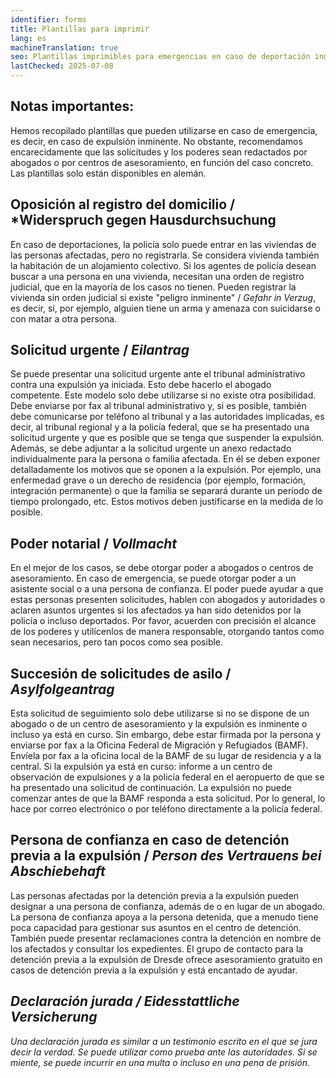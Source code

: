 ```yaml
---
identifier: forms
title: Plantillas para imprimir
lang: es
machineTranslation: true
seo: Plantillas imprimibles para emergencias en caso de deportación inminente en Sajonia – objeción, solicitud urgente, poder notarial, solicitud de seguimiento de asilo y persona de confianza
lastChecked: 2025-07-08
---
```


## Notas importantes:

Hemos recopilado plantillas que pueden utilizarse en caso de emergencia, es decir, en caso de expulsión inminente.
No obstante, recomendamos encarecidamente que las solicitudes y los poderes sean redactados por abogados o por <InternalShortLink identifier="contacts">centros de asesoramiento</InternalShortLink>, en función del caso concreto.
Las plantillas solo están disponibles en alemán.

## Oposición al registro del domicilio / *Widerspruch gegen Hausdurchsuchung

<ExternalShortLink identifier="form_search" />

En caso de deportaciones, la policía solo puede entrar en las viviendas de las personas afectadas, pero no registrarla.
Se considera vivienda también la habitación de un alojamiento colectivo. Si los agentes de policía desean buscar a una persona en una vivienda, necesitan una orden de registro judicial, que en la mayoría de los casos no tienen.
Pueden registrar la vivienda sin orden judicial si existe "peligro inminente" / *Gefahr in Verzug*, es decir, si, por ejemplo, alguien tiene un arma y amenaza con suicidarse o con matar a otra persona.

## Solicitud urgente / *Eilantrag*

<ExternalShortLink identifier="form_eilantrag" />

Se puede presentar una solicitud urgente ante el tribunal administrativo contra una expulsión ya iniciada. Esto debe hacerlo el abogado competente.
Este modelo solo debe utilizarse si no existe otra posibilidad. Debe enviarse por fax al tribunal administrativo y, si es posible, también debe comunicarse por teléfono al tribunal y a las autoridades implicadas, es decir, al tribunal regional y a la policía federal, que se ha presentado una solicitud urgente y que es posible que se tenga que suspender la expulsión.
Además, se debe adjuntar a la solicitud urgente un anexo redactado individualmente para la persona o familia afectada.
En él se deben exponer detalladamente los motivos que se oponen a la expulsión. Por ejemplo, una enfermedad grave o un derecho de residencia (por ejemplo, formación, integración permanente)
o que la familia se separará durante un período de tiempo prolongado, etc. Estos motivos deben justificarse en la medida de lo posible.

## Poder notarial / *Vollmacht*

<ExternalShortLink identifier="form_vollmacht" />

En el mejor de los casos, se debe otorgar poder a abogados o centros de asesoramiento. En caso de emergencia, se puede otorgar poder a un asistente social o a una persona de confianza.
El poder puede ayudar a que estas personas presenten solicitudes, hablen con abogados y autoridades o aclaren asuntos urgentes si los afectados ya han sido detenidos por la policía o incluso deportados.
Por favor, acuerden con precisión el alcance de los poderes y utilícenlos de manera responsable, otorgando tantos como sean necesarios, pero tan pocos como sea posible.

## Succesión de solicitudes de asilo / *Asylfolgeantrag*

<ExternalShortLink identifier="form_followup" />

Esta solicitud de seguimiento solo debe utilizarse si no se dispone de un abogado o de un centro de asesoramiento y la expulsión es inminente o incluso ya está en curso.
Sin embargo, debe estar firmada por la persona y enviarse por fax a la Oficina Federal de Migración y Refugiados (BAMF). Envíela por fax a la oficina local de la BAMF de su lugar de residencia y a la central.
Si la expulsión ya está en curso: informe a un centro de observación de expulsiones y a la policía federal en el aeropuerto de que se ha presentado una solicitud de continuación.
La expulsión no puede comenzar antes de que la BAMF responda a esta solicitud. Por lo general, lo hace por correo electrónico o por teléfono directamente a la policía federal.

## Persona de confianza en caso de detención previa a la expulsión / *Person des Vertrauens bei Abschiebehaft*

<ExternalShortLink identifier="form_detention" />

Las personas afectadas por la detención previa a la expulsión pueden designar a una persona de confianza, además de o en lugar de un abogado.
La persona de confianza apoya a la persona detenida, que a menudo tiene poca capacidad para gestionar sus asuntos en el centro de detención.
También puede presentar reclamaciones contra la detención en nombre de los afectados y consultar los expedientes.
El grupo de contacto para la detención previa a la expulsión de Dresde ofrece asesoramiento gratuito en casos de detención previa a la expulsión y está encantado de ayudar.

<Address identifier="abschiebehaftkontaktgruppe" />

## Declaración jurada / *Eidesstattliche Versicherung*

<ExternalShortLink identifier="form_affidavit" />

Una declaración jurada es similar a un testimonio escrito en el que se jura decir la verdad.
Se puede utilizar como prueba ante las autoridades. Si se miente, se puede incurrir en una multa o incluso en una pena de prisión.
